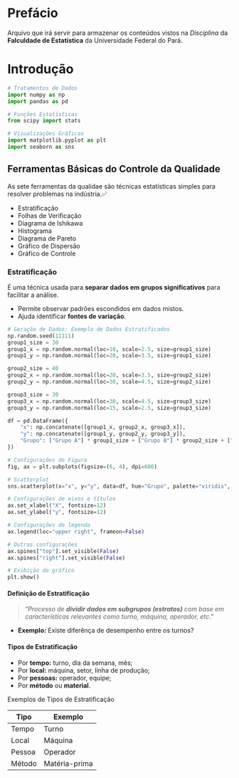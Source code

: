 # Prefácio {.unnumbered}

Arquivo que irá servir para armazenar os conteúdos vistos na *Disciplina* da **Falculdade de Estatística** da Universidade Federal do Pará.

# Introdução

```python
# Tratamentos de Dados
import numpy as np
import pandas as pd

# Funções Estatísticas
from scipy import stats

# Visualizações Gráficas
import matplotlib.pyplot as plt
import seaborn as sns
```

## Ferramentas Básicas do Controle da Qualidade

As sete ferramentas da qualidae são técnicas estatísticas simples para resolver problemas na indústria.✅

- Estratificação
- Folhas de Verificação
- Diagrama de Ishikawa
- Histograma
- Diagrama de Pareto
- Gráfico de Dispersão
- Gráfico de Controle

### Estratificação

É uma técnica usada para **separar dados em grupos significativos** para facilitar a análise.

- Permite observar padrões escondidos em dados mistos.
- Ajuda identificar **fontes de variação**.

```python
# Geração de Dados: Exemplo de Dados Estratificados
np.random.seed(11111)
group1_size = 30
group1_x = np.random.normal(loc=10, scale=2.5, size=group1_size)
group1_y = np.random.normal(loc=20, scale=3.5, size=group1_size)

group2_size = 40
group2_x = np.random.normal(loc=20, scale=3.5, size=group2_size)
group2_y = np.random.normal(loc=30, scale=4.5, size=group2_size)

group3_size = 30
group3_x = np.random.normal(loc=30, scale=4.5, size=group3_size)
group3_y = np.random.normal(loc=15, scale=2.5, size=group3_size)

df = pd.DataFrame({
    "x": np.concatenate([group1_x, group2_x, group3_x]),
    "y": np.concatenate([group1_y, group2_y, group3_y]),
    "Grupo": ["Grupo A"] * group1_size + ["Grupo B"] * group2_size + ["Grupo C"] * group3_size
})

# Configurações de Figura
fig, ax = plt.subplots(figsize=(6, 4), dpi=600)

# Scatterplot
sns.scatterplot(x="x", y="y", data=df, hue="Grupo", palette="viridis", s=100, ax=ax)

# Configurações de eixos e títulos
ax.set_xlabel("X", fontsize=12)
ax.set_ylabel("y", fontsize=12)

# Configurações de legenda
ax.legend(loc="upper right", frameon=False)

# Outras configurações
ax.spines["top"].set_visible(False)
ax.spines["right"].set_visible(False)

# Exibição do gráfico
plt.show()
```

#### Definição de Estratificação

> "*Processo de **dividir dados em subgrupos (estratos)** com base em características relevantes como turno, máquina, operador, etc.*"

- **Exemplo:** Existe diferênça de desempenho entre os turnos?

#### Tipos de Estratificação

- Por **tempo:** turno, dia da semana, mês;
- Por **local:** máquina, setor, linha de produção;
- Por **pessoas:** operador, equipe;
- Por **método** ou **material**.


Exemplos de Tipos de Estratificação

| **Tipo** | **Exemplo**   |
| -------- | -----------   |
| Tempo    | Turno         |
| Local    | Máquina       |
| Pessoa   | Operador      |
| Método   | Matéria-prima |
